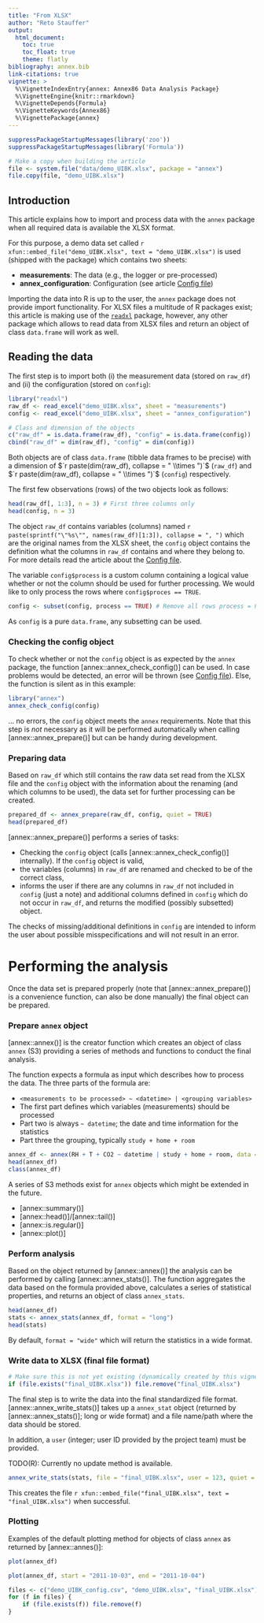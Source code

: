 ```yaml
---
title: "From XLSX"
author: "Reto Stauffer"
output:
  html_document:
    toc: true
    toc_float: true
    theme: flatly
bibliography: annex.bib
link-citations: true
vignette: >
  %\VignetteIndexEntry{annex: Annex86 Data Analysis Package}
  %\VignetteEngine{knitr::rmarkdown}
  %\VignetteDepends{Formula}
  %\VignetteKeywords{Annex86}
  %\VignettePackage{annex}
---
```


```r
suppressPackageStartupMessages(library('zoo'))
suppressPackageStartupMessages(library('Formula'))

# Make a copy when building the article
file <- system.file("data/demo_UIBK.xlsx", package = "annex")
file.copy(file, "demo_UIBK.xlsx")
```

## Introduction

This article explains how to import and process data with the
`annex` package when all required data is available the XLSX format.

For this purpose, a demo data set called
`r xfun::embed_file("demo_UIBK.xlsx", text = "demo_UIBK.xlsx")` is used
(shipped with the package) which contains two sheets:

* **measurements**: The data (e.g., the logger or pre-processed)
* **annex_configuration**: Configuration (see article [Config file](configfile.html))

Importing the data into R is up to the user, the `annex` package does not provide
import functionality. For XLSX files a multitude of R packages exist; this article
is making use of the [`readxl`](https://cran.r-project.org/package=readxl) package,
however, any other package which allows to read data from XLSX files and return
an object of class `data.frame` will work as well.

## Reading the data

The first step is to import both (i) the measurement data (stored on `raw_df`)
and (ii) the configuration (stored on `config`):

```r
library("readxl")
raw_df <- read_excel("demo_UIBK.xlsx", sheet = "measurements")
config <- read_excel("demo_UIBK.xlsx", sheet = "annex_configuration")

# Class and dimension of the objects
c("raw_df" = is.data.frame(raw_df), "config" = is.data.frame(config))
cbind("raw_df" = dim(raw_df), "config" = dim(config))
```

Both objects are of class `data.frame` (tibble data frames to be precise)
with a dimension of $`r paste(dim(raw_df), collapse = " \\times ")`$ (`raw_df`)
and  $`r paste(dim(raw_df), collapse = " \\times ")`$  (`config`) respectively.

The first few observations (rows) of the two objects look as follows:

```r
head(raw_df[, 1:3], n = 3) # First three columns only
head(config, n = 3)
```

The object `raw_df` contains variables (columns) named
`r paste(sprintf("\"%s\"", names(raw_df)[1:3]), collapse = ", ")` which
are the original names from the XLSX sheet, the `config` object contains
the definition what the columns in `raw_df` contains and where they belong to.
For more details read the article about the [Config file](configfile.html).

The variable `config$process` is a custom column containing a logical
value whether or not the column should be used for further processing.
We would like to only process the rows where `config$proces == TRUE`.

```r
config <- subset(config, process == TRUE) # Remove all rows process = FALSE
```

As `config` is a pure `data.frame`, any subsetting can be used.

### Checking the config object

To check whether or not the `config` object is as expected by the `annex` package,
the function [annex::annex_check_config()] can be used. In case problems would
be detected, an error will be thrown (see [Config file](configfile.html)).
Else, the function is silent as in this example:

```r
library("annex")
annex_check_config(config)
```

... no errors, the `config` object meets the `annex` requirements. Note that
this step is _not_ necessary as it will be performed automatically when
calling [annex::annex_prepare()] but can be handy during development.


### Preparing data

Based on `raw_df` which still contains the raw data set read from
the XLSX file and the `config` object with the information about
the renaming (and which columns to be used), the data set for
further processing can be created.

```r
prepared_df <- annex_prepare(raw_df, config, quiet = TRUE)
head(prepared_df)
```

[annex::annex_prepare()] performs a series of tasks:

* Checking the `config` object (calls [annex::annex_check_config()] internally).
  If the `config` object is valid,
* the variables (columns) in `raw_df` are renamed and checked to be of the
  correct class,
* informs the user if there are any columns in `raw_df` not included in
  `config` (just a note) and additional columns defined in `config` which
  do not occur in `raw_df`, and returns the modified (possibly subsetted) object.

The checks of missing/additional definitions in `config` are intended to inform
the user about possible misspecifications and will not result in an error.

# Performing the analysis

Once the data set is prepared properly (note that [annex::annex_prepare()]
is a convenience function, can also be done manually) the final object
can be prepared.

### Prepare `annex` object

[annex::annex()] is the creator function which creates an object of class
`annex` (S3) providing a series of methods and functions to conduct the
final analysis.

The function expects a formula as input which describes how to process
the data. The three parts of the formula are:

* `<measurements to be processed> ~ <datetime> | <grouping variables>`
* The first part defines which variables (measurements) should be processed
* Part two is always `~ datetime`; the date and time information for the statistics
* Part three the grouping, typically `study + home + room`

```r
annex_df <- annex(RH + T + CO2 ~ datetime | study + home + room, data = prepared_df)
head(annex_df)
class(annex_df)
```

A series of S3 methods exist for `annex` objects which might be extended
in the future.

* [annex::summary()]
* [annex::head()]/[annex::tail()]
* [annex::is.regular()]
* [annex::plot()]

### Perform analysis

Based on the object returned by [annex::annex()] the analysis
can be performed by calling [annex::annex_stats()]. The function
aggregates the data based on the formula provided above,
calculates a series of statistical properties, and returns
an object of class `annex_stats`.

```r
head(annex_df)
stats <- annex_stats(annex_df, format = "long")
head(stats)
```

By default, `format = "wide"` which will return the statistics in a wide
format.


### Write data to XLSX (final file format)

```r
# Make sure this is not yet existing (dynamically created by this vignette)
if (file.exists("final_UIBK.xlsx")) file.remove("final_UIBK.xlsx")
```

The final step is to write the data into the final standardized file format.
[annex::annex_write_stats()] takes up a `annex_stat` object (returned by
[annex::annex_stats()]; long or wide format) and a file name/path where the
data should be stored. 

In addition, a `user` (integer; user ID provided by the project team) must
be provided.

TODO(R): Currently no update method is available.


```r
annex_write_stats(stats, file = "final_UIBK.xlsx", user = 123, quiet = TRUE)
```

This creates the file `r xfun::embed_file("final_UIBK.xlsx", text = "final_UIBK.xlsx")`
when successful.


### Plotting

Examples of the default plotting method for objects of class `annex`
as returned by [annex::annes()]:

```r
plot(annex_df)
```

```r
plot(annex_df, start = "2011-10-03", end = "2011-10-04")
```


```r
files <- c("demo_UIBK_config.csv", "demo_UIBK.xlsx", "final_UIBK.xlsx")
for (f in files) {
    if (file.exists(f)) file.remove(f)
}
```







